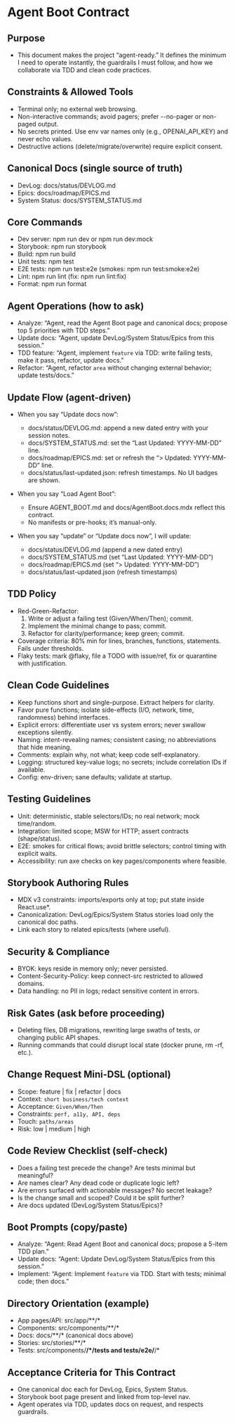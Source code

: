
<Meta title="Docs/Agent Boot" />

# Agent Boot Contract

## Purpose
- This document makes the project “agent-ready.” It defines the minimum I need to operate instantly, the guardrails I must follow, and how we collaborate via TDD and clean code practices.

## Constraints & Allowed Tools
- Terminal only; no external web browsing.
- Non-interactive commands; avoid pagers; prefer --no-pager or non-paged output.
- No secrets printed. Use env var names only (e.g., OPENAI_API_KEY) and never echo values.
- Destructive actions (delete/migrate/overwrite) require explicit consent.

## Canonical Docs (single source of truth)
- DevLog: docs/status/DEVLOG.md
- Epics: docs/roadmap/EPICS.md
- System Status: docs/SYSTEM_STATUS.md

## Core Commands
- Dev server: npm run dev or npm run dev:mock
- Storybook: npm run storybook
- Build: npm run build
- Unit tests: npm test
- E2E tests: npm run test:e2e (smokes: npm run test:smoke:e2e)
- Lint: npm run lint (fix: npm run lint:fix)
- Format: npm run format

## Agent Operations (how to ask)
- Analyze: “Agent, read the Agent Boot page and canonical docs; propose top 5 priorities with TDD steps.”
- Update docs: “Agent, update DevLog/System Status/Epics from this session.”
- TDD feature: “Agent, implement `feature` via TDD: write failing tests, make it pass, refactor, update docs.”
- Refactor: “Agent, refactor `area` without changing external behavior; update tests/docs.”

## Update Flow (agent-driven)
- When you say “Update docs now”:
  - docs/status/DEVLOG.md: append a new dated entry with your session notes.
  - docs/SYSTEM_STATUS.md: set the “Last Updated: YYYY-MM-DD” line.
  - docs/roadmap/EPICS.md: set or refresh the “> Updated: YYYY-MM-DD” line.
  - docs/status/last-updated.json: refresh timestamps. No UI badges are shown.
- When you say “Load Agent Boot”:
  - Ensure AGENT_BOOT.md and docs/AgentBoot.docs.mdx reflect this contract.
  - No manifests or pre-hooks; it’s manual-only.

- When you say “update” or “Update docs now”, I will update:
  - docs/status/DEVLOG.md (append a new dated entry)
  - docs/SYSTEM_STATUS.md (set “Last Updated: YYYY-MM-DD”)
  - docs/roadmap/EPICS.md (set “> Updated: YYYY-MM-DD”)
  - docs/status/last-updated.json (refresh timestamps)

## TDD Policy
- Red-Green-Refactor:
  1) Write or adjust a failing test (Given/When/Then); commit.
  2) Implement the minimal change to pass; commit.
  3) Refactor for clarity/performance; keep green; commit.
- Coverage criteria: 80% min for lines, branches, functions, statements. Fails under thresholds.
- Flaky tests: mark @flaky, file a TODO with issue/ref, fix or quarantine with justification.

## Clean Code Guidelines
- Keep functions short and single-purpose. Extract helpers for clarity.
- Favor pure functions; isolate side-effects (I/O, network, time, randomness) behind interfaces.
- Explicit errors: differentiate user vs system errors; never swallow exceptions silently.
- Naming: intent-revealing names; consistent casing; no abbreviations that hide meaning.
- Comments: explain why, not what; keep code self-explanatory.
- Logging: structured key-value logs; no secrets; include correlation IDs if available.
- Config: env-driven; sane defaults; validate at startup.

## Testing Guidelines
- Unit: deterministic, stable selectors/IDs; no real network; mock time/random.
- Integration: limited scope; MSW for HTTP; assert contracts (shape/status).
- E2E: smokes for critical flows; avoid brittle selectors; control timing with explicit waits.
- Accessibility: run axe checks on key pages/components where feasible.

## Storybook Authoring Rules
- MDX v3 constraints: imports/exports only at top; put state inside React.use*.
- Canonicalization: DevLog/Epics/System Status stories load only the canonical doc paths.
- Link each story to related epics/tests (where useful).

## Security & Compliance
- BYOK: keys reside in memory only; never persisted.
- Content-Security-Policy: keep connect-src restricted to allowed domains.
- Data handling: no PII in logs; redact sensitive content in errors.

## Risk Gates (ask before proceeding)
- Deleting files, DB migrations, rewriting large swaths of tests, or changing public API shapes.
- Running commands that could disrupt local state (docker prune, rm -rf, etc.).

## Change Request Mini-DSL (optional)
- Scope: feature | fix | refactor | docs
- Context: `short business/tech context`
- Acceptance: `Given/When/Then`
- Constraints: `perf, a11y, API, deps`
- Touch: `paths/areas`
- Risk: low | medium | high

## Code Review Checklist (self-check)
- Does a failing test precede the change? Are tests minimal but meaningful?
- Are names clear? Any dead code or duplicate logic left?
- Are errors surfaced with actionable messages? No secret leakage?
- Is the change small and scoped? Could it be split further?
- Are docs updated (DevLog/System Status/Epics)?

## Boot Prompts (copy/paste)
- Analyze: “Agent: Read Agent Boot and canonical docs; propose a 5-item TDD plan.”
- Update docs: “Agent: Update DevLog/System Status/Epics from this session.”
- Implement: “Agent: Implement `feature` via TDD. Start with tests; minimal code; then docs.”

## Directory Orientation (example)
- App pages/API: src/app/**/*
- Components: src/components/**/*
- Docs: docs/**/* (canonical docs above)
- Stories: src/stories/**/*
- Tests: src/components/**/*/__tests__ and tests/e2e/**/*

## Acceptance Criteria for This Contract
- One canonical doc each for DevLog, Epics, System Status.
- Storybook boot page present and linked from top-level nav.
- Agent operates via TDD, updates docs on request, and respects guardrails.
